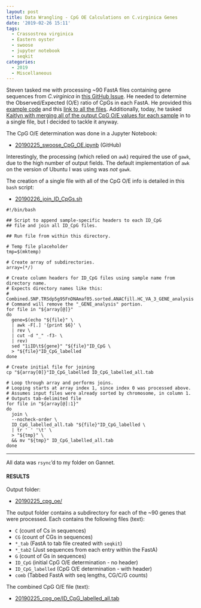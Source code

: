 ```yaml
---
layout: post
title: Data Wrangling - CpG OE Calculations on C.virginica Genes
date: '2019-02-26 15:11'
tags:
  - Crassostrea virginica
  - Eastern oyster
  - swoose
  - jupyter notebook
  - seqkit
categories:
  - 2019
  - Miscellaneous
---
```

Steven tasked me with processing ~90 FastA files containing gene sequences from _C.virginica_ in [this GitHub Issue](https://github.com/RobertsLab/resources/issues/593). He needed to determine the Observed/Expected (O/E) ratio of CpGs in each FastA. He provided this [example code](http://htmlpreview.github.io/?https://github.com/hputnam/EastOyEpi/blob/master/02-Cpg-test.html) and this [link to all the files](http://gannet.fish.washington.edu/seashell/bu-serine-wd/19-01-08/). Additionally, today, he tasked [Kaitlyn with merging all of the output CpG O/E values for each sample](https://github.com/RobertsLab/resources/issues/596) in to a single file, but I decided to tackle it anyway.

The CpG O/E determination was done in a Jupyter Notebook:

- [20190225_swoose_CpG_OE.ipynb](https://github.com/RobertsLab/code/blob/master/notebooks/sam/20190225_swoose_CpG_OE.ipynb) (GitHub)

Interestingly, the processing (which relied on ```awk```) required the use of ```gawk```, due to the high number of output fields. The default implementation of ```awk``` on the version of Ubuntu I was using was _not_ ```gawk```.

The creation of a single file with all of the CpG O/E info is detailed in this ```bash``` script:

- [20190226_join_ID_CpGs.sh](http://gannet.fish.washington.edu/Atumefaciens/20190225_cpg_oe/20190226_join_ID_CpGs.sh)

```shell
#!/bin/bash

## Script to append sample-specific headers to each ID_CpG
## file and join all ID_CpG files.

## Run file from within this directory.

# Temp file placeholder
tmp=$(mktemp)

# Create array of subdirectories.
array=(*/)

# Create column headers for ID_CpG files using sample name from directory name.
# Expects directory names like this:
# Combined.SNP.TRSdp5g95FnDNAmaf05.sorted.ANACfill.HC_VA_3_GENE_analysis
# Command will remove the "_GENE_analysis" portion.
for file in "${array[@]}"
do
  gene=$(echo "${file}" \
  | awk -F[.] '{print $6}' \
  | rev \
  | cut -d "_" -f3- \
  | rev)
  sed "1iID\t${gene}" "${file}"ID_CpG \
  > "${file}"ID_CpG_labelled
done

# Create initial file for joining
cp "${array[0]}"ID_CpG_labelled ID_CpG_labelled_all.tab

# Loop through array and performs joins.
# Looping starts at array index 1, since index 0 was processed above.
# Assumes input files were already sorted by chromosome, in column 1.
# Outputs tab-delimited file
for file in "${array[@]:1}"
do
  join \
  --nocheck-order \
  ID_CpG_labelled_all.tab "${file}"ID_CpG_labelled \
  | tr ' ' '\t' \
  > "${tmp}" \
  && mv "${tmp}" ID_CpG_labelled_all.tab
done
```

---

All data was ```rsync```'d to my folder on Gannet.

#### RESULTS

Output folder:

- [20190225_cpg_oe/](http://gannet.fish.washington.edu/Atumefaciens/20190225_cpg_oe/)

The output folder contains a subdirectory for each of the ~90 genes that were processed. Each contains the following files (text):

- ```C``` (count of Cs in sequences)
- ```CG``` (count of CGs in sequences)
- ```*_tab``` (FastA to tab file created with ```seqkit```)
- ```*_tab2``` (Just sequences from each entry within the FastA)
- ```G``` (count of Gs in sequences)
- ```ID_CpG``` (initial CpG O/E determination - no header)
- ```ID_CpG_labelled``` (CpG O/E determination - with header)
- ```comb``` (Tabbed FastA with seq lengths, CG/C/G counts)

The combined CpG O/E file (text):

- [20190225_cpg_oe/ID_CpG_labelled_all.tab](http://gannet.fish.washington.edu/Atumefaciens/20190225_cpg_oe/ID_CpG_labelled_all)
